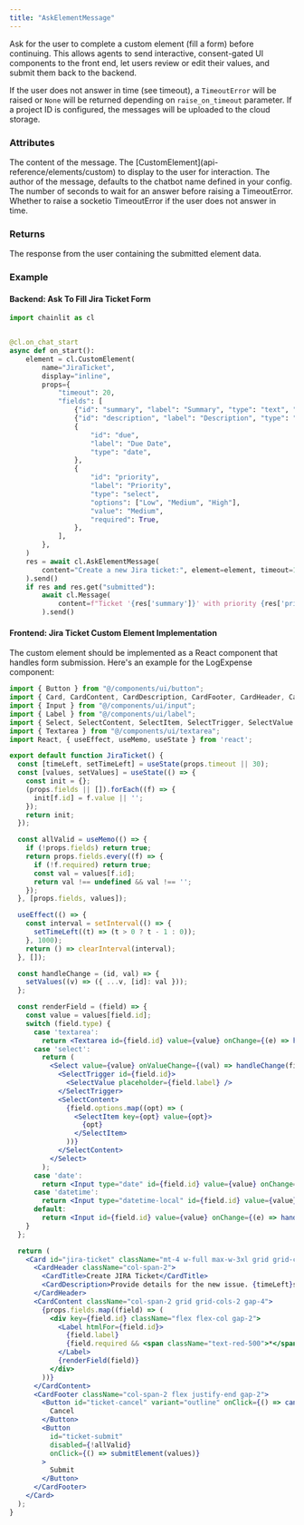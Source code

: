 ```yaml
---
title: "AskElementMessage"
---
```


Ask for the user to complete a custom element (fill a form) before continuing.
This allows agents to send interactive, consent-gated UI components to the front end, let users review or edit their values, and submit them back to the backend.

If the user does not answer in time (see timeout), a `TimeoutError` will be raised or `None` will be returned depending on `raise_on_timeout` parameter.
If a project ID is configured, the messages will be uploaded to the cloud storage.

### Attributes

<ParamField path="content" type="str">
  The content of the message.
</ParamField>
<ParamField path="element" type="CustomElement">
  The [CustomElement](api-reference/elements/custom) to display to the user for interaction.
</ParamField>
<ParamField path="author" type="str" optional default="config.ui.name">
  The author of the message, defaults to the chatbot name defined in your
  config.
</ParamField>
<ParamField path="timeout" type="int" optional default={90}>
  The number of seconds to wait for an answer before raising a TimeoutError.
</ParamField>
<ParamField path="raise_on_timeout" type="bool" optional default={false}>
  Whether to raise a socketio TimeoutError if the user does not answer in time.
</ParamField>

### Returns

<ResponseField name="response" type="AskElementResponse | None">
  The response from the user containing the submitted element data.
</ResponseField>

### Example

#### Backend: Ask To Fill Jira Ticket Form

```python
import chainlit as cl


@cl.on_chat_start
async def on_start():
    element = cl.CustomElement(
        name="JiraTicket",
        display="inline",
        props={
            "timeout": 20,
            "fields": [
                {"id": "summary", "label": "Summary", "type": "text", "required": True},
                {"id": "description", "label": "Description", "type": "textarea"},
                {
                    "id": "due",
                    "label": "Due Date",
                    "type": "date",
                },
                {
                    "id": "priority",
                    "label": "Priority",
                    "type": "select",
                    "options": ["Low", "Medium", "High"],
                    "value": "Medium",
                    "required": True,
                },
            ],
        },
    )
    res = await cl.AskElementMessage(
        content="Create a new Jira ticket:", element=element, timeout=10
    ).send()
    if res and res.get("submitted"):
        await cl.Message(
            content=f"Ticket '{res['summary']}' with priority {res['priority']} submitted"
        ).send()
```

#### Frontend: Jira Ticket Custom Element Implementation

The custom element should be implemented as a React component that handles form submission. Here's an example for the LogExpense component:

```jsx
import { Button } from "@/components/ui/button";
import { Card, CardContent, CardDescription, CardFooter, CardHeader, CardTitle } from "@/components/ui/card";
import { Input } from "@/components/ui/input";
import { Label } from "@/components/ui/label";
import { Select, SelectContent, SelectItem, SelectTrigger, SelectValue } from "@/components/ui/select";
import { Textarea } from "@/components/ui/textarea";
import React, { useEffect, useMemo, useState } from 'react';

export default function JiraTicket() {
  const [timeLeft, setTimeLeft] = useState(props.timeout || 30);
  const [values, setValues] = useState(() => {
    const init = {};
    (props.fields || []).forEach((f) => {
      init[f.id] = f.value || '';
    });
    return init;
  });

  const allValid = useMemo(() => {
    if (!props.fields) return true;
    return props.fields.every((f) => {
      if (!f.required) return true;
      const val = values[f.id];
      return val !== undefined && val !== '';
    });
  }, [props.fields, values]);

  useEffect(() => {
    const interval = setInterval(() => {
      setTimeLeft((t) => (t > 0 ? t - 1 : 0));
    }, 1000);
    return () => clearInterval(interval);
  }, []);

  const handleChange = (id, val) => {
    setValues((v) => ({ ...v, [id]: val }));
  };

  const renderField = (field) => {
    const value = values[field.id];
    switch (field.type) {
      case 'textarea':
        return <Textarea id={field.id} value={value} onChange={(e) => handleChange(field.id, e.target.value)} />;
      case 'select':
        return (
          <Select value={value} onValueChange={(val) => handleChange(field.id, val)}>
            <SelectTrigger id={field.id}>
              <SelectValue placeholder={field.label} />
            </SelectTrigger>
            <SelectContent>
              {field.options.map((opt) => (
                <SelectItem key={opt} value={opt}>
                  {opt}
                </SelectItem>
              ))}
            </SelectContent>
          </Select>
        );
      case 'date':
        return <Input type="date" id={field.id} value={value} onChange={(e) => handleChange(field.id, e.target.value)} />;
      case 'datetime':
        return <Input type="datetime-local" id={field.id} value={value} onChange={(e) => handleChange(field.id, e.target.value)} />;
      default:
        return <Input id={field.id} value={value} onChange={(e) => handleChange(field.id, e.target.value)} />;
    }
  };

  return (
    <Card id="jira-ticket" className="mt-4 w-full max-w-3xl grid grid-cols-2 gap-4">
      <CardHeader className="col-span-2">
        <CardTitle>Create JIRA Ticket</CardTitle>
        <CardDescription>Provide details for the new issue. {timeLeft}s left</CardDescription>
      </CardHeader>
      <CardContent className="col-span-2 grid grid-cols-2 gap-4">
        {props.fields.map((field) => (
          <div key={field.id} className="flex flex-col gap-2">
            <Label htmlFor={field.id}>
              {field.label}
              {field.required && <span className="text-red-500">*</span>}
            </Label>
            {renderField(field)}
          </div>
        ))}
      </CardContent>
      <CardFooter className="col-span-2 flex justify-end gap-2">
        <Button id="ticket-cancel" variant="outline" onClick={() => cancelElement()}>
          Cancel
        </Button>
        <Button
          id="ticket-submit"
          disabled={!allValid}
          onClick={() => submitElement(values)}
        >
          Submit
        </Button>
      </CardFooter>
    </Card>
  );
}
```